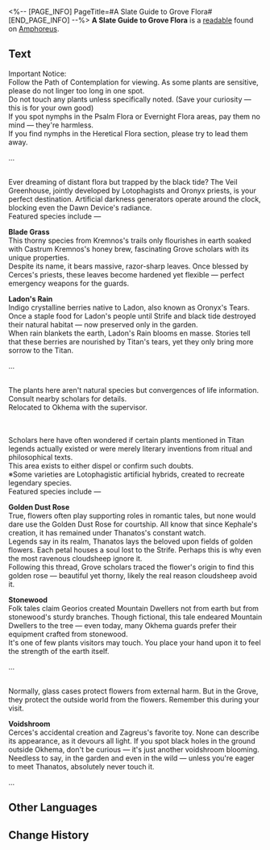 <%-- [PAGE_INFO]
PageTitle=#A Slate Guide to Grove Flora#
[END_PAGE_INFO] --%>
{{Readable Infobox
|id           = 502
|partIds      = 190826
|title        = 
|image        = Item A Slate Guide to Grove Flora.png
|world        = Amphoreus
|parts        = 1
|author       = <!--to be added-->
|description  = A guidebook to the Grove's plants, curiously written in the style of a tourist guide.
|part1        = A Slate Guide to Grove Flora
|source1      = {{cx|Source missing}}
|characters   = 
|factions     = 
}}
'''A Slate Guide to Grove Flora''' is a [[readable]] found on [[Amphoreus]].
<!--
==Location==
{{Map Embed|<map name>|<marker id>}}
-->
==Text==
Important Notice:<br />Follow the Path of Contemplation for viewing. As some plants are sensitive, please do not linger too long in one spot.<br />Do not touch any plants unless specifically noted. (Save your curiosity &mdash; this is for your own good)<br />If you spot nymphs in the Psalm Flora or Evernight Flora areas, pay them no mind &mdash; they're harmless.<br />If you find nymphs in the Heretical Flora section, please try to lead them away.

...

{{Size|36|'''Evernight Flora Area'''}}<br />Ever dreaming of distant flora but trapped by the black tide? The Veil Greenhouse, jointly developed by Lotophagists and Oronyx priests, is your perfect destination. Artificial darkness generators operate around the clock, blocking even the Dawn Device's radiance.<br />Featured species include &mdash;

'''Blade Grass'''<br />This thorny species from Kremnos's trails only flourishes in earth soaked with Castrum Kremnos's honey brew, fascinating Grove scholars with its unique properties.<br />Despite its name, it bears massive, razor-sharp leaves. Once blessed by Cerces's priests, these leaves become hardened yet flexible &mdash; perfect emergency weapons for the guards.

'''Ladon's Rain'''<br />Indigo crystalline berries native to Ladon, also known as Oronyx's Tears. Once a staple food for Ladon's people until Strife and black tide destroyed their natural habitat &mdash; now preserved only in the garden.<br />When rain blankets the earth, Ladon's Rain blooms en masse. Stories tell that these berries are nourished by Titan's tears, yet they only bring more sorrow to the Titan.

...

{{Size|36|'''Seed of Life Area'''}}<br />The plants here aren't natural species but convergences of life information. Consult nearby scholars for details.<br />Relocated to Okhema with the supervisor.

<br />{{Size|36|'''Psalm Flora Area'''}}<br />Scholars here have often wondered if certain plants mentioned in Titan legends actually existed or were merely literary inventions from ritual and philosophical texts.<br />This area exists to either dispel or confirm such doubts.<br />※Some varieties are Lotophagistic artificial hybrids, created to recreate legendary species.<br />Featured species include &mdash;

'''Golden Dust Rose'''<br />True, flowers often play supporting roles in romantic tales, but none would dare use the Golden Dust Rose for courtship. All know that since Kephale's creation, it has remained under Thanatos's constant watch.<br />Legends say in its realm, Thanatos lays the beloved upon fields of golden flowers. Each petal houses a soul lost to the Strife. Perhaps this is why even the most ravenous cloudsheep ignore it.<br />Following this thread, Grove scholars traced the flower's origin to find this golden rose &mdash; beautiful yet thorny, likely the real reason cloudsheep avoid it.

'''Stonewood'''<br />Folk tales claim Georios created Mountain Dwellers not from earth but from stonewood's sturdy branches. Though fictional, this tale endeared Mountain Dwellers to the tree &mdash; even today, many Okhema guards prefer their equipment crafted from stonewood.<br />It's one of few plants visitors may touch. You place your hand upon it to feel the strength of the earth itself.

...

{{Size|36|'''Heretical Flora Area'''}}<br />Normally, glass cases protect flowers from external harm. But in the Grove, they protect the outside world from the flowers. Remember this during your visit.

'''Voidshroom'''<br />Cerces's accidental creation and Zagreus's favorite toy. None can describe its appearance, as it devours all light. If you spot black holes in the ground outside Okhema, don't be curious &mdash; it's just another voidshroom blooming.<br />Needless to say, in the garden and even in the wild &mdash; unless you're eager to meet Thanatos, absolutely never touch it.

...

<!--
==Trivia==
* 
-->
==Other Languages==
{{Other Languages
|en   = A Slate Guide to Grove Flora
|zhs  = 树庭植物的导引石版摘
|zht  = 樹庭植物的導引石版摘
|ja   = 樹庭の植物に関するガイド石版抜粋
|ko   = 나무 정원 식물에 대한 안내 석판 발췌
|es   = Extracto de la guía sobre la flora del Soto
|fr   = Guide sur la flore du Bosquet
|ru   = Атлас-скрижаль растений Рощи
|th   = คู่มือแนะนำ: พืชพันธุ์ในลานพฤกษ์ (บทคัดสรร)
|vi   = Phiến Đá Hướng Dẫn Thực Vật Điện Cây
|de   = Guide zu den Pflanzen im Hain (Auszug)
|id   = Kutipan Prasasti Panduan untuk Tanaman Grove
|pt   = Uma Tabuleta Guia Sobre a Flora do Bosque
}}

==Change History==
{{Change History|3.1}}